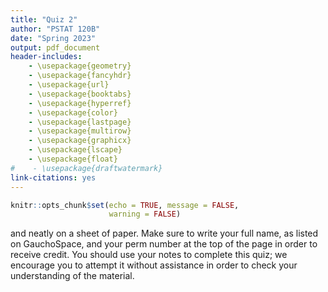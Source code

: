 ```yaml
---
title: "Quiz 2"
author: "PSTAT 120B"
date: "Spring 2023"
output: pdf_document
header-includes:
    - \usepackage{geometry}
    - \usepackage{fancyhdr}
    - \usepackage{url}
    - \usepackage{booktabs}
    - \usepackage{hyperref}
    - \usepackage{color}
    - \usepackage{lastpage}
    - \usepackage{multirow}
    - \usepackage{graphicx}
    - \usepackage{lscape}
    - \usepackage{float}
#    - \usepackage{draftwatermark}
link-citations: yes
---
```


```r
knitr::opts_chunk$set(echo = TRUE, message = FALSE,
                      warning = FALSE)
```

\pagestyle{fancy}
\lhead{Spring 2023}
\chead{}
\rhead{Quiz 2}
\lfoot{}
\cfoot{\small \thepage}
\rfoot{}

\section*{Instructions:}

\textsc{Write clearly} and neatly on a sheet of paper. Make sure to write your full name, as listed on GauchoSpace, and your perm number at the top of the page in order to receive credit. You should \textbf{try not to} use your notes to complete this quiz; we encourage you to attempt it without assistance in order to check your understanding of the material.

\section*{Problem:}

\begin{enumerate}

\item Let $Y$ be a random variable with a density function given by

$$
f(y) = \begin{cases}
\frac{3}{2}y^2, & -1 \leq y \leq 1, \\
0, & elsewhere.
\end{cases}
$$

\begin{enumerate}

\item Find the density function of $U_1 = 3Y$.

\item Find the density function of $U_2 = 3 - Y$.

\item Find the density function of $U_3 = Y^2$.

\item Find $E[U_1]$, $E[U_2]$, and $E[U_3]$.

\end{enumerate}
\end{enumerate}